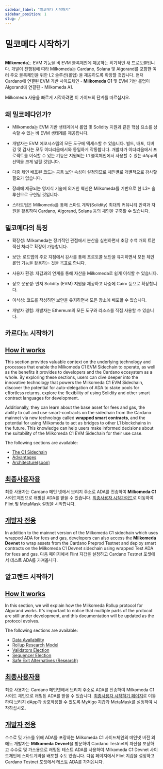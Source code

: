 ```yaml
---
sidebar_label: "밀코메다 시작하기"
sidebar_position: 1
slug: /
---
```



# 밀코메다 시작하기

<img src={milkomedaBanner} className="img-full" alt="" />

**Milkomeda**는 EVM 기능을 비 EVM 블록체인에 제공하는 획기적인 새 프로토콜입니다. 개발이 진행됨에 따라 Milkomeda는 Cardano, Solana 및 Algorand를 포함한 여러 주요 블록체인을 위한 L2 솔루션(롤업) 을 제공하도록 확장할 것입니다. 현재 Cardano에 연결된 EVM 기반 사이드체인 - <strong>Milkomeda C1</strong> 및 EVM 기반 롤업이 Algorand에 연결된 - Milkomeda A1.

Milkomeda 사용을 빠르게 시작하려면 이 가이드의 단계를 따르십시오.

## 왜 밀코메다인가?

- Milkomeda는 EVM 기반 생태계에서 롤업 및 Solidity 지원과 같은 핵심 요소를 상속할 수 있는 비 EVM 생태계를 제공합니다.

- 개발자는 EVM 에코시스템의 모든 도구에 액세스할 수 있습니다. 빌드, 배포, 디버깅 및 감사는 모두 이더리움에서와 동일하게 작동합니다. 개발자가 이더리움에서 프로젝트를 이식할 수 있는 기능은 지원되는 L1 블록체인에서 사용할 수 있는 dApp의 선택을 크게 넓힐 것입니다.

- 다중 체인 배포된 코드는 공통 보안 속성이 설정되므로 체인별로 개별적으로 감사할 필요가 없습니다.

- 장래에 제공되는 영지식 기술에 의거한 혁신은 Milkomeda를 기반으로 한 L3+ 솔루션으로 구현될 것입니다.

- 스타트업은 Milkomeda를 통해 스마트 계약(Solidity) 최대의 커뮤니티 인력과 자원을 활용하여 Cardano, Algorand, Solana 등의 체인을 구축할 수 있습니다.

## 밀코메다의 특징

- 확장성: Milkomeda는 장기적인 관점에서 분산을 실현하면서 초당 수백 개의 트랜잭션 처리로 확장이 가능합니다.

- 보안: 로드맵의 주요 지점에서 감사를 통해 프로토콜 보안을 유지하면서 모든 체인 롤업 기능을 활용하는 것을 목표로 합니다.

- 사용자 환경: 지갑과의 연계를 통해 자산을 Milkomeda로 쉽게 이식할 수 있습니다.

- 상호 운용성: 먼저 Solidity (EVM) 지원을 제공하고 나중에 Cairo 등으로 확장합니다.

- 이식성: 코드를 작성하면 보안을 유지하면서 모든 장소에 배포할 수 있습니다.

- 개발자 경험: 개발자는 Ethereum의 모든 도구와 리소스를 직접 사용할 수 있습니다.

## 카르다노 시작하기

## [How it works](./cardano/how-it-works/)

This section provides valuable context on the underlying technology and processes that enable the Milkomeda C1 EVM Sidechain to operate, as well as the benefits it provides to developers and the Cardano ecosystem as a whole. By exploring these sections, users can dive deeper into the innovative technology that powers the Milkomeda C1 EVM Sidechain, discover the potential for auto-delegation of ADA to stake pools for effortless returns, explore the flexibility of using Solidity and other smart contract languages for development.

Additionally, they can learn about the base asset for fees and gas, the ability to call and use smart-contracts on the sidechain from the Cardano mainnet via new technology called **wrapped smart contracts**, and the potential for using Milkomeda to act as bridges to other L1 blockchains in the future. This knowledge can help users make informed decisions about the suitability of the Milkomeda C1 EVM Sidechain for their use case.

The following sections are available:

- [The C1 Sidechain](./cardano/how-it-works/c1-sidechain.md)
- [Advantages](./cardano/how-it-works/advantages.md)
- [Architecture(soon)](./cardano/how-it-works/architecture.md)

## [최종사용자용](./cardano/for-end-users/)

최종 사용자는 Cardano 메인 넷에서 브리지 주소로 ADA를 전송하여 **Milkomeda C1**사이드체인으로 래핑된 ADA를 받을 수 있습니다. [최종사용자 시작가이드](./cardano/for-end-users)로 이동하여 Flint 및 MetaMask 설정을 시작합니다.

## [개발자 전용](./cardano/for-developers/)

In addition to the mainnet version of the Milkomeda C1 sidechain which uses wrapped ADA for fees and gas, developers can also access the **Milkomeda Devnet** to wrap assets from the Cardano Preprod Testnet and deploy smart contracts on the Milkomeda C1 Devnet sidechain using wrapped Test ADA for fees and gas. 다음 페이지에서 Flint 지갑을 설정하고 Cardano Testnet 포셋에서 테스트 ADA를 가져옵니다.

## 알고랜드 시작하기

## [How it works](./algorand/how-it-works/)

In this section, we will explain how the Milkomeda Rollup protocol for Algorand works. It's important to notice that multiple parts of the protocol are still under development, and this documentation will be updated as the protocol evolves.

The following sections are available:

- [Data Availability](./algorand/how-it-works/data-availability.mdx)
- [Rollup Research Model](./algorand/how-it-works/rollup-research-model.mdx)
- [Validators Election](./algorand/how-it-works/validators-election.mdx)
- [Sequencer Election](./algorand/how-it-works/sequencer-election.mdx)
- [Safe Exit Alternatives (Research)](./algorand/how-it-works/research-safe-exit-alternatives.mdx)

## [최종사용자용](./algorand/for-end-users/)

최종 사용자는 Cardano 메인넷에서 브리지 주소로 ADA를 전송하여 Milkomeda C1사이드 체인으로 래핑된 ADA를 받을 수 있습니다. [최종사용자 시작하기 페이지](./algorand/for-end-users)로 이동하여 브리지 dApp과 상호작용할 수 있도록 MyAlgo 지갑과 MetaMask를 설정하여 시작하십시오.

## [개발자 전용](./algorand/for-developers/)

수수료 및 가스를 위해 ADA를 포장하는 Milkomeda C1 사이드체인의 메인넷 버전 외에도 개발자는 **Milkomeda Devnet**을 방문하여 Cardano Testnet의 자산을 포장하고 수수료 및 가스용으로 래핑된 테스트 ADA를 사용하여 Milkomeda C1 Devnet 사이드체인에 스마트계약을 배포할 수도 있습니다. 다음 페이지에서 Flint 지갑을 설정하고 Cardano Testnet 포셋에서 테스트 ADA를 가져옵니다.
